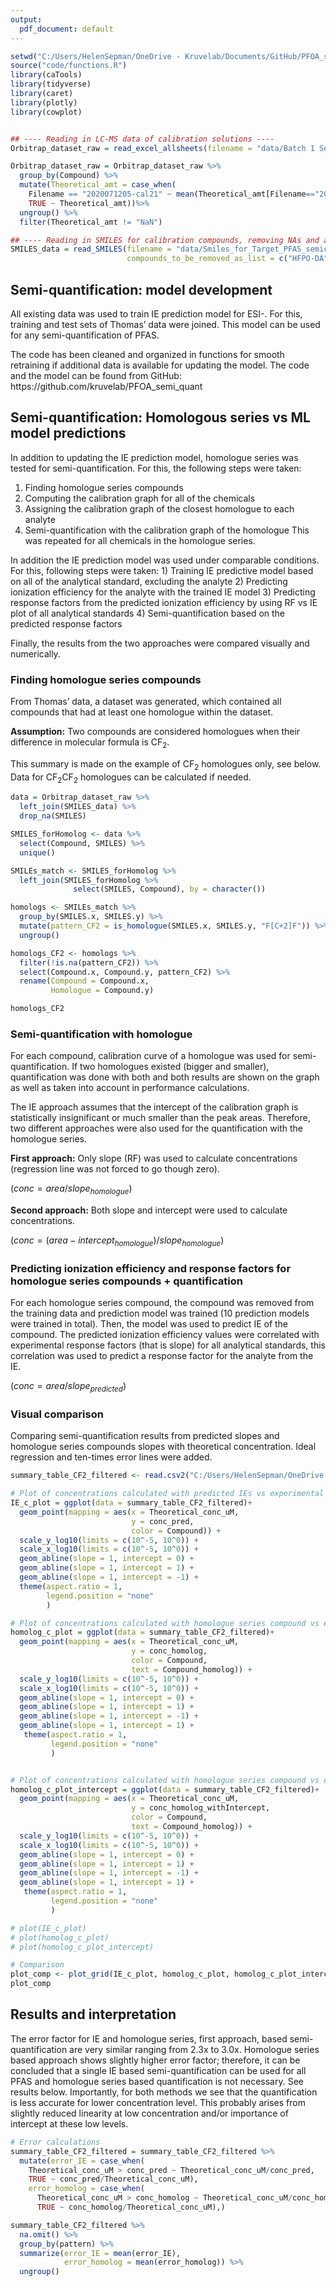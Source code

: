 ```yaml
---
output:
  pdf_document: default
---
```


```r
setwd("C:/Users/HelenSepman/OneDrive - Kruvelab/Documents/GitHub/PFOA_semi_quant_HS")
source("code/functions.R")
library(caTools)
library(tidyverse)
library(caret)
library(plotly)
library(cowplot)


## ---- Reading in LC-MS data of calibration solutions ----
Orbitrap_dataset_raw = read_excel_allsheets(filename = "data/Batch 1 Semi Quant w frag.xlsx")

Orbitrap_dataset_raw = Orbitrap_dataset_raw %>% 
  group_by(Compound) %>%
  mutate(Theoretical_amt = case_when(
    Filename == "2020071205-cal21" ~ mean(Theoretical_amt[Filename=="2020071205-cal22"]),
    TRUE ~ Theoretical_amt))%>%
  ungroup() %>%
  filter(Theoretical_amt != "NaN")

## ---- Reading in SMILES for calibration compounds, removing NAs and adducts, mono PAPs, HFPO-DA ----
SMILES_data = read_SMILES(filename = "data/Smiles_for_Target_PFAS_semicolon.csv",
                          compounds_to_be_removed_as_list = c("HFPO-DA", "MeFOSE", "EtFOSE", "10:2 mono PAP", "4:2 mono PAP", "6:2 mono PAP", "8:2 mono PAP"))


```

## Semi-quantification: model development
All existing data was used to train IE prediction model for ESI-. For this, training and test sets of Thomas' data were joined. This model can be used for any semi-quantification of PFAS. 

The code has been cleaned and organized in functions for smooth retraining if additional data is available for updating the model. The code and the model can be found from GitHub: https://github.com/kruvelab/PFOA_semi_quant


## Semi-quantification: Homologous series vs ML model predictions
In addition to updating the IE prediction model, homologue series was tested for semi-quantification. For this, the following steps were taken:

1) Finding homologue series compounds
2) Computing the calibration graph for all of the chemicals
3) Assigning the calibration graph of the closest homologue to each analyte
4) Semi-quantification with the calibration graph of the homologue
This was repeated for all chemicals in the homologue series.

In addition the IE prediction model was used under comparable conditions. For this, following steps were taken:
1) Training IE predictive model based on all of the analytical standard, excluding the analyte
2) Predicting ionization efficiency for the analyte with the trained IE model
3) Predicting response factors from the predicted ionization efficiency by using RF vs IE plot of all analytical standards
4) Semi-quantification based on the predicted response factors

Finally, the results from the two approaches were compared visually and numerically.

### Finding homologue series compounds
From Thomas' data, a dataset was generated, which contained all compounds that had at least one homologue within the dataset.

**Assumption:** Two compounds are considered homologues when their difference in molecular formula is CF~2~. 

This summary is made on the example of CF~2~ homologues only, see below. Data for CF~2~CF~2~ homologues can be calculated if needed.

```r
data = Orbitrap_dataset_raw %>%
  left_join(SMILES_data) %>%
  drop_na(SMILES)

SMILES_forHomolog <- data %>%
  select(Compound, SMILES) %>%
  unique()

SMILEs_match <- SMILES_forHomolog %>%
  left_join(SMILES_forHomolog %>%
              select(SMILES, Compound), by = character())

homologs <- SMILEs_match %>%
  group_by(SMILES.x, SMILES.y) %>%
  mutate(pattern_CF2 = is_homologue(SMILES.x, SMILES.y, "F[C+2]F")) %>% 
  ungroup()

homologs_CF2 <- homologs %>%
  filter(!is.na(pattern_CF2)) %>%
  select(Compound.x, Compound.y, pattern_CF2) %>%
  rename(Compound = Compound.x, 
         Homologue = Compound.y)

homologs_CF2
```

### Semi-quantification with homologue

For each compound, calibration curve of a homologue was used for semi-quantification. If two homologues existed (bigger and smaller), quantification was done with both and both results are shown on the graph as well as taken into account in performance calculations. 

The IE approach assumes that the intercept of the calibration graph is statistically insignificant or much smaller than the peak areas. Therefore, two different approaches were also used for the quantification with the homologue series.

**First approach:** Only slope (RF) was used to calculate concentrations (regression line was not forced to go though zero). 

($conc = area/slope_{homologue}$)

**Second approach:** Both slope and intercept were used to calculate concentrations. 

($conc = (area-intercept_{homologue})/slope_{homologue}$)


### Predicting ionization efficiency and response factors for homologue series compounds + quantification

For each homologue series compound, the compound was removed from the training data and prediction model was trained (10 prediction models were trained in total). Then, the model was used to predict IE of the compound. The predicted ionization efficiency values were correlated with experimental response factors (that is slope) for all analytical standards, this correlation was used to predict a response factor for the analyte from the IE.  

($conc = area/slope_{predicted}$)

### Visual comparison
Comparing semi-quantification results from predicted slopes and homologue series compounds slopes with theoretical concentration.
Ideal regression and ten-times error lines were added.


```r
summary_table_CF2_filtered <- read.csv2("C:/Users/HelenSepman/OneDrive - Kruvelab/Helen_phd/Topics_exp_codes/Lara_PFAS/Melanie/summary_table_CF2_withintercept_filtered.csv")

# Plot of concentrations calculated with predicted IEs vs experimental
IE_c_plot = ggplot(data = summary_table_CF2_filtered)+
  geom_point(mapping = aes(x = Theoretical_conc_uM,
                           y = conc_pred,
                           color = Compound)) +
  scale_y_log10(limits = c(10^-5, 10^0)) +
  scale_x_log10(limits = c(10^-5, 10^0)) +
  geom_abline(slope = 1, intercept = 0) +
  geom_abline(slope = 1, intercept = 1) +
  geom_abline(slope = 1, intercept = -1) +
  theme(aspect.ratio = 1,
        legend.position = "none"
        )

# Plot of concentrations calculated with homologue series compound vs experimental
homolog_c_plot = ggplot(data = summary_table_CF2_filtered)+
  geom_point(mapping = aes(x = Theoretical_conc_uM,
                           y = conc_homolog,
                           color = Compound,
                           text = Compound_homolog)) +
  scale_y_log10(limits = c(10^-5, 10^0)) +
  scale_x_log10(limits = c(10^-5, 10^0)) +
  geom_abline(slope = 1, intercept = 0) +
  geom_abline(slope = 1, intercept = 1) +
  geom_abline(slope = 1, intercept = -1) +
  geom_abline(slope = 1, intercept = 1) +
   theme(aspect.ratio = 1,
         legend.position = "none"
         )


# Plot of concentrations calculated with homologue series compound vs experimental
homolog_c_plot_intercept = ggplot(data = summary_table_CF2_filtered)+
  geom_point(mapping = aes(x = Theoretical_conc_uM,
                           y = conc_homolog_withIntercept,
                           color = Compound,
                           text = Compound_homolog)) +
  scale_y_log10(limits = c(10^-5, 10^0)) +
  scale_x_log10(limits = c(10^-5, 10^0)) +
  geom_abline(slope = 1, intercept = 0) +
  geom_abline(slope = 1, intercept = 1) +
  geom_abline(slope = 1, intercept = -1) +
  geom_abline(slope = 1, intercept = 1) +
   theme(aspect.ratio = 1,
         legend.position = "none"
         )

# plot(IE_c_plot)
# plot(homolog_c_plot)
# plot(homolog_c_plot_intercept)

# Comparison
plot_comp <- plot_grid(IE_c_plot, homolog_c_plot, homolog_c_plot_intercept, ncol = 3)
plot_comp


```

## Results and interpretation
The error factor for IE and homologue series, first approach, based semi-quantification are very similar ranging from 2.3x to 3.0x. Homologue series based approach shows slightly higher error factor; therefore, it can be concluded that a single IE based semi-quantification can be used for all PFAS and homologue series based quantification is not necessary. See results below.
Importantly, for both methods we see that the quantification is less accurate for lower concentration level. This probably arises from slightly reduced linearity at low concentration and/or importance of intercept at these low levels. 

```r

# Error calculations
summary_table_CF2_filtered = summary_table_CF2_filtered %>%
  mutate(error_IE = case_when(
    Theoretical_conc_uM > conc_pred ~ Theoretical_conc_uM/conc_pred,
    TRUE ~ conc_pred/Theoretical_conc_uM),
    error_homolog = case_when(
      Theoretical_conc_uM > conc_homolog ~ Theoretical_conc_uM/conc_homolog,
      TRUE ~ conc_homolog/Theoretical_conc_uM),)

summary_table_CF2_filtered %>%
  na.omit() %>%
  group_by(pattern) %>%
  summarize(error_IE = mean(error_IE),
            error_homolog = mean(error_homolog)) %>%
  ungroup()
```



